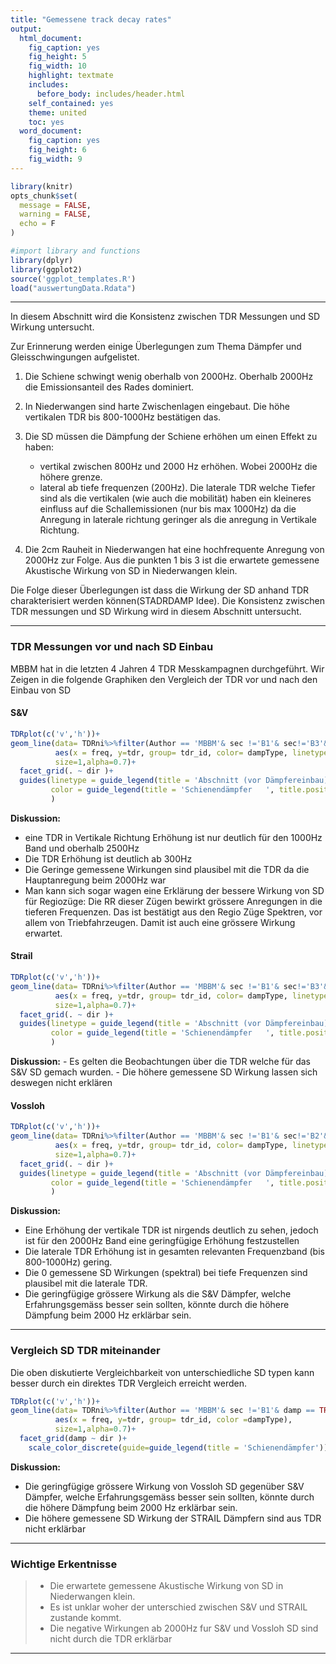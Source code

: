 ```yaml
---
title: "Gemessene track decay rates"
output:
  html_document:
    fig_caption: yes
    fig_height: 5
    fig_width: 10
    highlight: textmate
    includes:
      before_body: includes/header.html
    self_contained: yes
    theme: united
    toc: yes
  word_document:
    fig_caption: yes
    fig_height: 6
    fig_width: 9
---
```

```r
library(knitr)
opts_chunk$set(
  message = FALSE, 
  warning = FALSE,
  echo = F
)

#import library and functions
library(dplyr)
library(ggplot2)
source('ggplot_templates.R')
load("auswertungData.Rdata")
```

----

In diesem Abschnitt wird die Konsistenz zwischen TDR Messungen und SD Wirkung untersucht. 

Zur Erinnerung werden einige Überlegungen zum Thema Dämpfer und Gleisschwingungen aufgelistet.  

1. Die Schiene schwingt wenig oberhalb von 2000Hz. Oberhalb 2000Hz die Emissionsanteil des Rades dominiert.
2. In Niederwangen sind harte Zwischenlagen eingebaut. Die höhe vertikalen TDR bis 800-1000Hz bestätigen das.
3. Die SD müssen die Dämpfung der Schiene erhöhen um einen Effekt zu haben: 

    - vertikal  zwischen 800Hz und 2000 Hz erhöhen. Wobei 2000Hz die höhere grenze. 
    - lateral ab tiefe frequenzen (200Hz). Die laterale TDR welche Tiefer sind als die vertikalen (wie auch die mobilität) haben ein kleineres einfluss auf die Schallemissionen (nur bis max 1000Hz) da die Anregung in laterale richtung geringer als die anregung in Vertikale Richtung.
4. Die 2cm Rauheit in Niederwangen hat eine hochfrequente Anregung von 2000Hz zur Folge. Aus die punkten 1 bis 3 ist die erwartete gemessene Akustische  Wirkung von SD in Niederwangen klein.

Die Folge dieser Überlegungen ist dass die Wirkung der SD anhand TDR charakterisiert werden können(STADRDAMP Idee). Die Konsistenz zwischen TDR messungen und SD Wirkung wird in diesem Abschnitt untersucht. 


----

### TDR Messungen vor und nach SD Einbau


MBBM hat in die letzten 4 Jahren 4 TDR Messkampagnen durchgeführt.  Wir Zeigen in die folgende Graphiken den Vergleich der TDR vor und nach den Einbau von SD

#### S&V

```r
TDRplot(c('v','h'))+
geom_line(data= TDRni%>%filter(Author == 'MBBM'& sec !='B1'& sec!='B3'& sec!='B4'),
          aes(x = freq, y=tdr, group= tdr_id, color= dampType, linetype = sec),
          size=1,alpha=0.7)+
  facet_grid(. ~ dir )+
  guides(linetype = guide_legend(title = 'Abschnitt (vor Dämpfereinbau)   ', title.position = "left"),
         color = guide_legend(title = 'Schienendämpfer   ', title.position = "left")
         )
```

**Diskussion:**

- eine TDR in Vertikale Richtung Erhöhung ist nur deutlich für den 1000Hz Band und oberhalb 2500Hz
- Die TDR Erhöhung ist deutlich ab 300Hz 
- Die Geringe gemessene Wirkungen sind plausibel mit die TDR da die Hauptanregung beim 2000Hz war
- Man kann sich sogar wagen eine Erklärung der bessere Wirkung von SD für Regiozüge: Die RR dieser Zügen bewirkt grössere Anregungen in die tieferen Frequenzen. Das ist bestätigt aus den Regio Züge Spektren, vor allem von Triebfahrzeugen. Damit ist auch eine grössere Wirkung erwartet.


#### Strail


```r
TDRplot(c('v','h'))+
geom_line(data= TDRni%>%filter(Author == 'MBBM'& sec !='B1'& sec!='B3'& sec!='B2'),
          aes(x = freq, y=tdr, group= tdr_id, color= dampType, linetype = sec),
          size=1,alpha=0.7)+
  facet_grid(. ~ dir )+
  guides(linetype = guide_legend(title = 'Abschnitt (vor Dämpfereinbau)   ', title.position = "left"),
         color = guide_legend(title = 'Schienendämpfer   ', title.position = "left")
         )

```

**Diskussion:**
- Es gelten die Beobachtungen über die TDR welche für das S&V SD gemach wurden.
- Die höhere gemessene SD Wirkung lassen sich deswegen nicht erklären


#### Vossloh

```r
TDRplot(c('v','h'))+
geom_line(data= TDRni%>%filter(Author == 'MBBM'& sec !='B1'& sec!='B2'& sec!='B4'),
          aes(x = freq, y=tdr, group= tdr_id, color= dampType, linetype = sec),
          size=1,alpha=0.7)+
  facet_grid(. ~ dir )+
  guides(linetype = guide_legend(title = 'Abschnitt (vor Dämpfereinbau)   ', title.position = "left"),
         color = guide_legend(title = 'Schienendämpfer   ', title.position = "left")
         )

```
**Diskussion:**

- Eine Erhöhung der  vertikale TDR  ist nirgends deutlich zu sehen, jedoch ist für den 2000Hz Band eine geringfügige Erhöhung festzustellen
- Die laterale TDR Erhöhung ist in gesamten relevanten Frequenzband (bis 800-1000Hz) gering. 
- Die 0 gemessene SD Wirkungen (spektral) bei tiefe Frequenzen sind plausibel mit die laterale TDR. 
- Die geringfügige grössere Wirkung als die S&V Dämpfer, welche Erfahrungsgemäss besser sein sollten, könnte durch die höhere Dämpfung beim 2000 Hz erklärbar sein.


----

### Vergleich SD TDR miteinander

Die oben diskutierte Vergleichbarkeit von unterschiedliche SD typen kann besser durch ein direktes TDR Vergleich erreicht werden.

```r
TDRplot(c('v','h'))+
geom_line(data= TDRni%>%filter(Author == 'MBBM'& sec !='B1'& damp == TRUE),
          aes(x = freq, y=tdr, group= tdr_id, color =dampType),
          size=1,alpha=0.7)+
  facet_grid(damp ~ dir )+
    scale_color_discrete(guide=guide_legend(title = 'Schienendämpfer'))
```
 
**Diskussion:**

- Die geringfügige grössere Wirkung von Vossloh SD gegenüber S&V Dämpfer, welche Erfahrungsgemäss besser sein sollten, könnte durch die höhere Dämpfung beim 2000 Hz erklärbar sein.
- Die höhere gemessene SD Wirkung der STRAIL Dämpfern sind aus TDR nicht erklärbar


----

### Wichtige Erkentnisse

> - Die erwartete gemessene Akustische  Wirkung von SD in Niederwangen klein.
  - Es ist unklar woher der unterschied zwischen S&V und STRAIL zustande kommt.
  - Die negative Wirkungen ab 2000Hz fur S&V und Vossloh SD sind nicht durch die TDR erklärbar

----